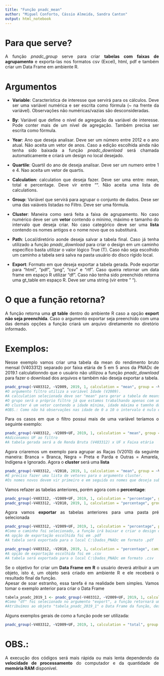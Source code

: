 ```yaml
---
title: "Função pnadc_mean"
author: "Miguel Conforto, Cássio Almeida, Sandra Canton"
output: html_notebook
---
```


# Para que serve?
<div style="text-align: justify">
A função _pnadc_group_ serve para criar **tabelas com faixas de agrupamento** e exporta-las nos formatos csv (Excel), html, pdf e também criar um Data Frame em ambiente R.

# Argumentos
<div style="text-align: justify">
* **Variable**:
Característica de interesse que servirá para os cálculos. Deve ser uma variável numérica e ser escrita como fórmula (~ na frente da variável). Observações não numéricas/vazias são desconsideradas.

* **By**:
Variável que define o nível de agregação da variável de interesse. Pode conter mais de um nível de agregação. Também precisa ser escrita como fórmula.

* **Year**:
Ano que deseja analisar. Deve ser um número entre 2012 e o ano atual. Não aceita um vetor de anos. Caso a edição escolhida ainda não tenha sido baixada a função _pnadc_download_ será chamada automaticamente e criará um design no local desejado.

* **Quartile**:
Quartil do ano de deseja analisar. Deve ser um numero entre 1 e 4. Nao aceita um vetor de quartis.

* **Calculation**:
calculation que deseja fazer. Deve ser uma entre: mean, total e percentage. Deve vir entre "". Não aceita uma lista de calculations.

* **Group**:
Variável que servirá para agrupar o conjunto de dados. Dese ser uma das vaiáveis listadas no Filtro. Deve ser uma fórmula.

* **Cluster**:
Maneira como será feita a faixa de agrupamento. No caso numérico deve ser um **vetor** contendo o mínimo, máximo e tamanho do intervalo que deseja criar. No caso categórico deve ser uma **lista** contendo os nomes antigos e o nome novo que os substituirá.

* **Path**:
Local/diretório aonde deseja salvar a tabela final. Caso já tenha utilizado a função _pnadc_download_ para criar o design em um caminho específico basta utilizar o valor lógico True (T). Caso não seja escolhido um caminho a tabela será salva na pasta usuário do disco rígido local.

* **Export**:
Formato em que deseja exportar a tabela gerada. Pode exportar para "html", "pdf", "png", "csv" e "rtf". Caso queira retornar um data frame em espaço R utilizar "df". Caso não tenha sido preenchido retorna uma gt_table em espaço R. Deve ser uma string (vir entre " ").

# O que a função retorna?
<div style="text-align: justify">
A função retorna uma **gt table** dentro do ambiente R caso a opção **export não seja preenchida**. Caso o argumento exportar seja preenchido com uma das demais opções a função criará um arquivo diretamente no diretório informado.

# Exemplos:
<div style="text-align: justify">
Nesse exemplo vamos criar uma tabela da mean do rendimento bruto mensal (V403312) separado por faixa etária de 5 em 5 anos da PNADc de 2019.1 calculationndo que o usuário não utilizou a função _pnadc_download_ para fazer o download dos arquivos e também não deseja exportar a tabela.

```r
pnadc_group(~V403312, ~V2009, 2019, 1, calculation = "mean", group = ~V2009, cluster = c(0, 100, 5))
#O argumento filtro utiliza a variável Idade (V2009).
#A calculation selecionada deve ser "mean" para gerar a tabela de means.
#O grupo será o próprio filtro já que estamos trabalhando apenas com um filtro.
#O cluster é um vetor contendo a idade mínima, idade máxima e tamnho do intervalo que estamos querendo criar.
#OBS.: Como não há observações nas idade de 0 a 10 o intervalo é nulo e não é listado.
```

<div style="text-align: justify">
Para os casos em que o filtro possui mais de uma variável teríamos o seguinte exemplo:
```r
pnadc_group(~V403312, ~V2009+UF, 2019, 1, calculation = "mean", group = ~V2009, cluster = c(0, 100, 5))
#Adiconamos UF ao filtro
#A tabela gerada será a de Renda Bruta (V403312) x UF x Faixa etária
```

<div style="text-align: justify">
Agora criaremos um exemplo para agrupar as Raças (V2010) da seguinte maneira: Branca = Branca, Negra = Preta e Parda e Outras = Amarela, Indígena e Ignorado. Agora o **cluster** será uma **lista**

```r
pnadc_group(~V403312, ~V2010, 2019, 1, calculation = "mean", group = ~V2010, cluster = list("Negra" = c("Preta","Parda"), "Outras" = c("Amarela","Indígena","Ignorado")))
#É preciso fazer uma lista de vetores para o argumento cluster.
#Os nomes novos devem vir primeiro e em seguida os nomes que deseja substituir.
```

<div style="text-align: justify">
Vamos refazer as tabelas anteriores, porém agora com o **percentage**:

```r
pnadc_group(~V403312, ~V2009+UF, 2019, 1, calculation = "percentage", group = ~V2009, cluster = c(0, 100, 5))
pnadc_group(~V403312, ~V2010, 2019, 1, calculation = "percentage", group = ~V2010, cluster = list("Negra" = c("Preta","Parda"), "Outras" = c("Amarela","Indígena","Ignorado")))
```

<div style="text-align: justify">
Agora vamos **exportar** as tabelas anteriores para uma pasta pré selecionada

```r
pnadc_group(~V403312, ~V2009+UF, 2019, 1, calculation = "percentage", path = "C:/Dados_PNADc", group = ~V2009, cluster = c(0, 100, 5), export = "pdf")
#Como o caminho foi selecionado, a função irá baixar e criar o design diretamente no diretório escolhido
#A opção de exportação escolhida foi em .pdf
#A tabela será exportada para o local C:\Dados_PNADc em formato .pdf

pnadc_group(~V403312, ~V2010, 2019, 1, calculation = "percentage", camiho = "C:/Dados_PNADc", group = ~V2010, cluster = list("Negra" = c("Preta","Parda"), "Outras" = c("Amarela","Indígena","Ignorado")), export = "csv")
#A opção de exportação escolhida foi em .csv
#A tabela será exportada para o local C:\Dados_PNADc em formato .csv
```

<div style="text-align: justify">
Se o objetivo for criar um **Data Frame em R** o usuário deverá atribuir a um objeto, isto é, um objeto será criado em ambiente R e ele receberá o resultado final da função.
<br/>Apesar de soar estranho, essa tarefa é na realidade bem simples. Vamos tomar o exemplo anterior para criar o Data Frame
```r
tabela_pnadc_2019_1 <- pnadc_group(~V403312, ~V2009+UF, 2019, 1, calculation = "percentage", path = "C:/Dados_PNADc", group = ~V2009, cluster = c(0, 100, 5), export = "df")
#Como "df" foi selecionado no argumento "export", a função retornará um Data Frame.
#Atribuímos ao objeto "tabela_pnadc_2019_1" o Data Frame da função, dessa forma ele ficará salvo para poder ser utilizado posteriormente. view(tabela_pnadc_2019_1)
```

<div style="text-align: justify">
Alguns exemplos gerais de como a função pode ser utilizada:
```r
pnadc_group(~V403312, ~V2009+UF, 2019, 1, calculation = "total", group = ~V2009, cluster = c(0, 100, 5))
``` 

# OBS.:
A execução dos códigos será mais rápida ou mais lenta dependendo da **velocidade de processamento** do computador e da quantidade de **memória RAM** disponível.
